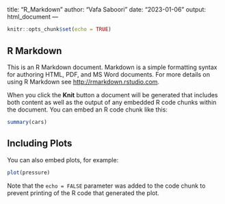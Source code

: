 <!-- shift + cmd + C for comments -->
<!-- This is the YAML header -->
---
title: "R_Markdown"
author: "Vafa Saboori"
date: "2023-01-06"
output: html_document
---

<!-- This is a RMarkdown chunk -->
```r
knitr::opts_chunk$set(echo = TRUE)
```

<!-- Menu -> Help -> Markdown Quick Reference, Cheatsheet etc.  -->

<!-- This is some text -->
## R Markdown

This is an R Markdown document. Markdown is a simple formatting syntax for authoring HTML, PDF, and MS Word documents. For more details on using R Markdown see <http://rmarkdown.rstudio.com>.

When you click the **Knit** button a document will be generated that includes both content as well as the output of any embedded R code chunks within the document. You can embed an R code chunk like this:

```r
summary(cars)
```

## Including Plots

You can also embed plots, for example:

```r
plot(pressure)
```

Note that the `echo = FALSE` parameter was added to the code chunk to prevent printing of the R code that generated the plot.
